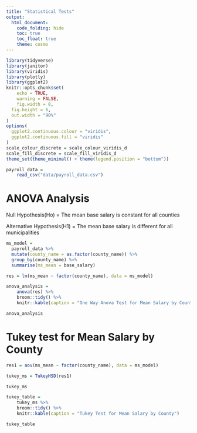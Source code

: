 ```yaml
---
title: "Statistical Tests"
output: 
  html_document:
    code_folding: hide
    toc: true
    toc_float: true
    theme: cosmo
---
```



```r
library(tidyverse)
library(janitor)
library(viridis)
library(plotly)
library(ggplot2)
knitr::opts_chunk$set(
	echo = TRUE,
	warning = FALSE,
	fig.width = 8, 
  fig.height = 6,
  out.width = "90%"
)
options(
  ggplot2.continuous.colour = "viridis",
  ggplot2.continuous.fill = "viridis"
)
scale_colour_discrete = scale_colour_viridis_d
scale_fill_discrete = scale_fill_viridis_d
theme_set(theme_minimal() + theme(legend.position = "bottom"))

```

```r
payroll_data = 
    read_csv("data/payroll_data.csv")
```


# ANOVA Analysis

Null Hypothesis(Ho) = The mean base salary is constant for all counties

Alternative Hypothesis(H1) = The mean base salary is different for all municipalities

```r
ms_model = 
  payroll_data %>%
  mutate(county_name = as.factor(county_name)) %>%
  group_by(county_name) %>%
  summarise(ms_mean = base_salary)

res = lm(ms_mean ~ factor(county_name), data = ms_model)

anova_analysis = 
    anova(res) %>% 
    broom::tidy() %>% 
    knitr::kable(caption = "One Way Anova Test for Mean Salary by County")

anova_analysis
```

# Tukey test for Mean Salary by County

```r
res1 = aov(ms_mean ~ factor(county_name), data = ms_model)

tukey_ms = TukeyHSD(res1)

tukey_ms

tukey_table = 
    tukey_ms %>% 
    broom::tidy() %>%
    knitr::kable(caption = "Tukey Test for Mean Salary by County")

tukey_table
```
